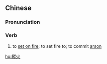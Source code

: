 {{also|纵火}}
==Chinese==
{{zh-forms|s=纵火}}

===Pronunciation===
{{zh-pron
|m=zònghuǒ
|c=zung3 fo2
|mn=qz:chhiòng-hér/xm:chhiòng-hé/zz:chhiòng-hóe/xm:chhiòng-hóⁿ
|cat=v
}}

===Verb===
{{zh-verb}}

# {{lb|zh|literary}} to [[set on fire]]; to set fire to; to commit [[arson]]

[[hu:縱火]]
